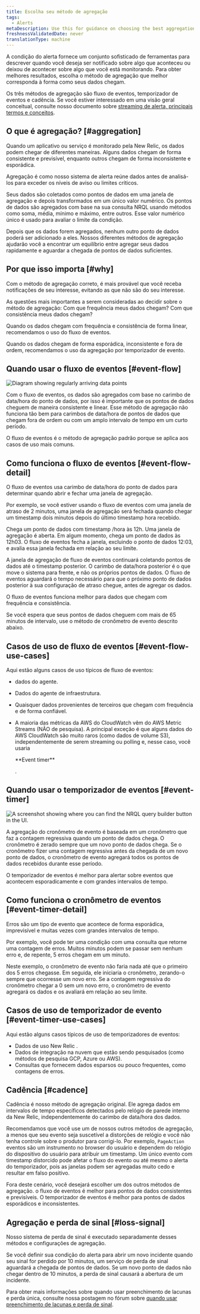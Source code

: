 ```yaml
---
title: Escolha seu método de agregação
tags:
  - Alerts
metaDescription: Use this for guidance on choosing the best aggregation method for your alerting conditions and notification thresholds.
freshnessValidatedDate: never
translationType: machine
---
```


A condição do alerta fornece um conjunto sofisticado de ferramentas para descrever quando você deseja ser notificado sobre algo que aconteceu ou deixou de acontecer sobre algo que você está monitorando. Para obter melhores resultados, escolha o método de agregação que melhor corresponda à forma como seus dados chegam.

Os três métodos de agregação são fluxo de eventos, temporizador de eventos e cadência. Se você estiver interessado em uma visão geral conceitual, consulte nosso documento sobre [streaming de alerta, principais termos e conceitos](/docs/alerts-applied-intelligence/new-relic-alerts/advanced-alerts/understand-technical-concepts/streaming-alerts-key-terms-concepts/).

## O que é agregação? [#aggregation]

Quando um aplicativo ou serviço é monitorado pela New Relic, os dados podem chegar de diferentes maneiras. Alguns dados chegam de forma consistente e previsível, enquanto outros chegam de forma inconsistente e esporádica.

Agregação é como nosso sistema de alerta reúne dados antes de analisá-los para exceder os níveis de aviso ou limites críticos.

Seus dados são coletados como pontos de dados em uma janela de agregação e depois transformados em um único valor numérico. Os pontos de dados são agregados com base na sua consulta NRQL usando métodos como soma, média, mínimo e máximo, entre outros. Esse valor numérico único é usado para avaliar o limite da condição.

Depois que os dados forem agregados, nenhum outro ponto de dados poderá ser adicionado a eles. Nossos diferentes métodos de agregação ajudarão você a encontrar um equilíbrio entre agregar seus dados rapidamente e aguardar a chegada de pontos de dados suficientes.

## Por que isso importa [#why]

Com o método de agregação correto, é mais provável que você receba notificações de seu interesse, evitando as que não são do seu interesse.

As questões mais importantes a serem consideradas ao decidir sobre o método de agregação: Com que frequência meus dados chegam? Com que consistência meus dados chegam?

Quando os dados chegam com frequência e consistência de forma linear, recomendamos o uso do fluxo de eventos.

Quando os dados chegam de forma esporádica, inconsistente e fora de ordem, recomendamos o uso da agregação por temporizador de evento.

## Quando usar o fluxo de eventos [#event-flow]

<img
  title="Diagram showing regularly arriving data points."
  alt="Diagram showing regularly arriving data points"
  src="/images/accounts_diagram_time-series-data-points.webp"
/>

Com o fluxo de eventos, os dados são agregados com base no carimbo de data/hora do ponto de dados, por isso é importante que os pontos de dados cheguem de maneira consistente e linear. Esse método de agregação não funciona tão bem para carimbos de data/hora de pontos de dados que chegam fora de ordem ou com um amplo intervalo de tempo em um curto período.

O fluxo de eventos é o método de agregação padrão porque se aplica aos casos de uso mais comuns.

## Como funciona o fluxo de eventos [#event-flow-detail]

O fluxo de eventos usa carimbo de data/hora do ponto de dados para determinar quando abrir e fechar uma janela de agregação.

Por exemplo, se você estiver usando o fluxo de eventos com uma janela de atraso de 2 minutos, uma janela de agregação será fechada quando chegar um timestamp dois minutos depois do último timestamp hora recebido.

Chega um ponto de dados com timestamp /hora às 12h. Uma janela de agregação é aberta. Em algum momento, chega um ponto de dados às 12h03. O fluxo de eventos fecha a janela, excluindo o ponto de dados 12:03, e avalia essa janela fechada em relação ao seu limite.

A janela de agregação de fluxo de eventos continuará coletando pontos de dados até o timestamp posterior. O carimbo de data/hora posterior é o que move o sistema para frente, e não os próprios pontos de dados. O fluxo de eventos aguardará o tempo necessário para que o próximo ponto de dados posterior à sua configuração de atraso chegue, antes de agregar os dados.

O fluxo de eventos funciona melhor para dados que chegam com frequência e consistência.

<Callout variant="caution">
  Se você espera que seus pontos de dados cheguem com mais de 65 minutos de intervalo, use o método de cronômetro de evento descrito abaixo.
</Callout>

## Casos de uso de fluxo de eventos [#event-flow-use-cases]

Aqui estão alguns casos de uso típicos de fluxo de eventos:

* <InlinePopover type="apm"/>

  dados do agente.

* Dados do agente de infraestrutura.

* Quaisquer dados provenientes de terceiros que chegam com frequência e de forma confiável.

* A maioria das métricas da AWS do CloudWatch vêm do AWS Metric Streams (NÃO de pesquisa). A principal exceção é que alguns dados do AWS CloudWatch são muito raros (como dados de volume S3), independentemente de serem streaming ou polling e, nesse caso, você usaria

  <DNT>
    **Event timer**
  </DNT>

  .

## Quando usar o temporizador de eventos [#event-timer]

<img
  title="A screenshot showing where you can find the NRQL query builder button in the UI."
  alt="A screenshot showing where you can find the NRQL query builder button in the UI."
  src="/images/accounts_diagram_signal-consistency-.webp"
/>

A agregação do cronômetro de evento é baseada em um cronômetro que faz a contagem regressiva quando um ponto de dados chega. O cronômetro é zerado sempre que um novo ponto de dados chega. Se o cronômetro fizer uma contagem regressiva antes da chegada de um novo ponto de dados, o cronômetro de evento agregará todos os pontos de dados recebidos durante esse período.

O temporizador de eventos é melhor para alertar sobre eventos que acontecem esporadicamente e com grandes intervalos de tempo.

## Como funciona o cronômetro de eventos [#event-timer-detail]

Erros são um tipo de evento que acontece de forma esporádica, imprevisível e muitas vezes com grandes intervalos de tempo.

Por exemplo, você pode ter uma condição com uma consulta que retorne uma contagem de erros. Muitos minutos podem se passar sem nenhum erro e, de repente, 5 erros chegam em um minuto.

Neste exemplo, o cronômetro de evento não faria nada até que o primeiro dos 5 erros chegasse. Em seguida, ele iniciaria o cronômetro, zerando-o sempre que ocorresse um novo erro. Se a contagem regressiva do cronômetro chegar a 0 sem um novo erro, o cronômetro de evento agregará os dados e os avaliará em relação ao seu limite.

## Casos de uso de temporizador de evento [#event-timer-use-cases]

Aqui estão alguns casos típicos de uso de temporizadores de eventos:

* Dados de uso New Relic .
* Dados de integração na nuvem que estão sendo pesquisados (como métodos de pesquisa GCP, Azure ou AWS).
* Consultas que fornecem dados esparsos ou pouco frequentes, como contagens de erros.

## Cadência [#cadence]

Cadência é nosso método de agregação original. Ele agrega dados em intervalos de tempo específicos detectados pelo relógio de parede interno da New Relic, independentemente do carimbo de data/hora dos dados.

Recomendamos que você use um de nossos outros métodos de agregação, a menos que seu evento seja suscetível a distorções de relógio e você não tenha controle sobre o produtor para corrigi-lo. Por exemplo, `PageAction` eventos são um instrumento no browser do usuário e dependem do relógio do dispositivo do usuário para atribuir um timestamp. Um único evento com timestamp distorcido pode afetar o fluxo do evento ou até mesmo o alerta do temporizador, pois as janelas podem ser agregadas muito cedo e resultar em falso positivo.

Fora deste cenário, você desejará escolher um dos outros métodos de agregação. o fluxo de eventos é melhor para pontos de dados consistentes e previsíveis. O temporizador de eventos é melhor para pontos de dados esporádicos e inconsistentes.

## Agregação e perda de sinal [#loss-signal]

Nosso sistema de perda de sinal é executado separadamente desses métodos e configurações de agregação.

Se você definir sua condição do alerta para abrir um novo incidente quando seu sinal for perdido por 10 minutos, um serviço de perda de sinal aguardará a chegada de pontos de dados. Se um novo ponto de dados não chegar dentro de 10 minutos, a perda de sinal causará a abertura de um incidente.

Para obter mais informações sobre quando usar preenchimento de lacunas e perda única, consulte nossa postagem no fórum sobre [quando usar preenchimento de lacunas e perda de sinal](https://discuss.newrelic.com/t/relic-solution-how-can-i-figure-out-when-to-use-gap-filling-and-loss-of-signal/120401).
